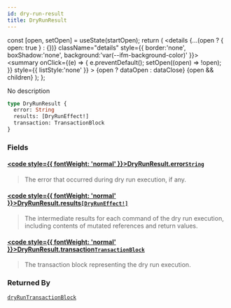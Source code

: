 ```yaml
---
id: dry-run-result
title: DryRunResult
---
```









  const [open, setOpen] = useState(startOpen);
  return (
    <details {...(open ? { open: true } : {})} className="details" style={{ border:'none', boxShadow:'none', background:'var(--ifm-background-color)' }}>
      <summary
        onClick={(e) => {
          e.preventDefault();
          setOpen((open) => !open);
        }}
        style={{ listStyle:'none' }}
      >
      {open ? dataOpen : dataClose}
      </summary>
      {open && children}
    </details>
  );
};








No description


```graphql
type DryRunResult {
  error: String
  results: [DryRunEffect!]
  transaction: TransactionBlock
}
```




### Fields

#### [<code style={{ fontWeight: 'normal' }}>DryRunResult.<b>error</b></code>](#)<Bullet />[`String`](/references/iota-api/iota-graphql/reference/types/scalars/string) <Badge class="badge badge--secondary" text="scalar"/> 
> 
> 
> The error that occurred during dry run execution, if any.
> 

#### [<code style={{ fontWeight: 'normal' }}>DryRunResult.<b>results</b></code>](#)<Bullet />[`[DryRunEffect!]`](/references/iota-api/iota-graphql/reference/types/objects/dry-run-effect) <Badge class="badge badge--secondary" text="list"/> <Badge class="badge badge--secondary" text="object"/> 
> 
> 
> The intermediate results for each command of the dry run execution, including
> contents of mutated references and return values.
> 

#### [<code style={{ fontWeight: 'normal' }}>DryRunResult.<b>transaction</b></code>](#)<Bullet />[`TransactionBlock`](/references/iota-api/iota-graphql/reference/types/objects/transaction-block) <Badge class="badge badge--secondary" text="object"/> 
> 
> 
> The transaction block representing the dry run execution.
> 





### Returned By

[`dryRunTransactionBlock`](/references/iota-api/iota-graphql/reference/api/queries/dry-run-transaction-block)  <Badge class="badge badge--secondary" text="query"/>


